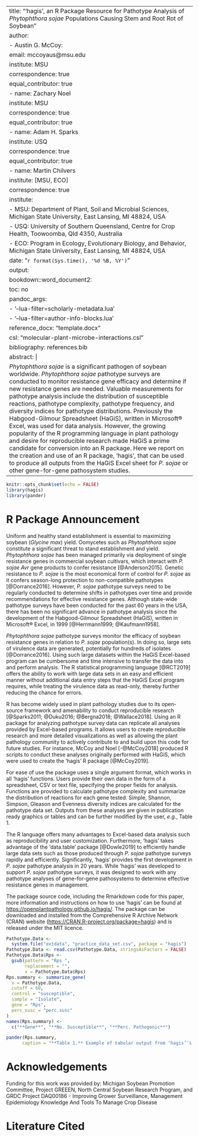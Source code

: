 
---
title: "‘hagis’, an R Package Resource for Pathotype Analysis of _Phytophthora sojae_ Populations Causing Stem and Root Rot of Soybean"
author:
  - Austin G. McCoy:
      email: mccoyaus@msu.edu
      institute: MSU
      correspondence: true
      equal_contributor: true
  - name: Zachary Noel
    institute: MSU
    correspondence: true
    equal_contributor: true
  - name: Adam H. Sparks
    institute: USQ
    correspondence: true
    equal_contributor: true
  - name: Martin Chilvers
    institute: [MSU, ECO]
    correspondence: true
institute:
  - MSU: Department of Plant, Soil and Microbial Sciences, Michigan State University, East Lansing, MI 48824, USA
  - USQ: University of Southern Queensland, Centre for Crop Health, Toowoomba, Qld 4350, Australia
  - ECO: Program in Ecology, Evolutionary Biology, and Behavior, Michigan State University, East Lansing, MI 48824, USA
date: "`r format(Sys.time(), '%d %B, %Y')`"
output: 
  bookdown::word_document2:
    toc: no
    pandoc_args:
      - '--lua-filter=scholarly-metadata.lua'
      - '--lua-filter=author-info-blocks.lua'
    reference_docx: "template.docx"
csl: "molecular-plant-microbe-interactions.csl"
bibliography: references.bib
abstract: |
  _Phytophthora sojae_ is a significant pathogen of soybean worldwide. _Phytophthora sojae_ pathotype surveys are conducted to monitor resistance gene efficacy and determine if new resistance genes are needed. Valuable measurements for pathotype analysis include the distribution of susceptible reactions, pathotype complexity, pathotype frequency, and diversity indices for pathotype distributions. Previously the Habgood-Gilmour Spreadsheet (HaGiS), written in Microsoft&reg; Excel, was used for data analysis. However, the growing popularity of the R programming language in plant pathology and desire for reproducible research made HaGiS a prime candidate for conversion into an R package. Here we report on the creation and use of an R package, ‘hagis’, that can be used to produce all outputs from the HaGiS Excel sheet for _P. sojae_ or other gene-for-gene pathosystem studies.
---

```r
knitr::opts_chunk$set(echo = FALSE)
library(hagis)
library(pander)
```

# R Package Announcement

Uniform and healthy stand establishment is essential to maximizing soybean (_Glycine max_) yield. Oomycetes such as _Phytophthora sojae_ constitute a significant threat to stand establishment and yield. _Phytophthora sojae_ has been managed primarily via deployment of single resistance genes in commercial soybean cultivars, which interact with _P. sojae_ _Avr_ gene products to confer resistance [@Anderson2015]. Genetic resistance to _P. sojae_ is the most economical form of control for _P. sojae_ as it confers season-long protection to non-compatible pathotypes [@Dorrance2016]. However, _P. sojae_ pathotype surveys need to be regularly conducted to determine shifts in pathotypes over time and provide recommendations for effective resistance genes. Although state-wide pathotype surveys have been conducted for the past 60 years in the USA, there has been no significant advance in pathotype analysis since the development of the Habgood-Gilmour Spreadsheet (HaGiS), written in Microsoft&reg; Excel, in 1999 [@Herrmann1999; @Kaufmann1958].

_Phytophthora sojae_ pathotype surveys monitor the efficacy of soybean resistance genes in relation to _P. sojae_ population(s). In doing so, large sets of virulence data are generated, potentially for hundreds of isolates [@Dorrance2016]. Using such large datasets within the HaGiS Excel-based program can be cumbersome and time intensive to transfer the data into and perform analysis. The R statistical programming language [@RCT2019] offers the ability to work with large data sets in an easy and efficient manner without additional data entry steps that the HaGiS Excel program requires, while treating the virulence data as read-only, thereby further reducing the chance for errors.

R has become widely used in plant pathology studies due to its open-source framework and amenability to conduct reproducible research [@Sparks2011; @Duku2016; @Bergna2018; @Wallace2018]. Using an R package for analyzing pathotype survey data can replicate all analyses provided by Excel-based programs. It allows users to create reproducible research and more detailed visualizations as well as allowing the plant pathology community to actively contribute to and build upon this code for future studies. For instance, McCoy and Noel [-@McCoy2018] produced R scripts to conduct these analyses originally performed with HaGiS, which were used to create the ‘hagis’ R package [@McCoy2019].

For ease of use the package uses a single argument format, which works in all ‘hagis’ functions. Users provide their own data in the form of a spreadsheet, CSV or text file, specifying the proper fields for analysis. Functions are provided to calculate pathotype complexity and summarize the distribution of reactions for each gene tested. Simple, Shannon, Simpson, Gleason and Evenness diversity indices are calculated for the pathotype data set. Outputs from these analyses are given in publication ready graphics or tables and can be further modified by the user, *e.g.*, Table 1.

The R language offers many advantages to Excel-based data analysis such as reproducibility and user customization. Furthermore, ‘hagis’ takes advantage of the ‘data.table’ package [@Dowle2019] to efficiently handle large data sets such as those produced through _P. sojae_ pathotype surveys rapidly and efficiently. Significantly, ‘hagis’ provides the first development in _P. sojae_ pathotype analysis in 20 years. While ‘hagis’ was developed to support _P. sojae_ pathotype surveys, it was designed to work with any pathotype analyses of gene-for-gene pathosystems to determine effective resistance genes in management.

The package source code, including the Rmarkdown code for this paper, more information and instructions on how to use ‘hagis’ can be found at <https://openplantpathology.github.io/hagis/>. The package can be downloaded and installed from the Comprehensive R Archive Network (CRAN) website (<https://CRAN.R-project.org/package=hagis>) and is released under the MIT licence. 

```r
Pathotype.Data <-
  system.file("extdata", "practice_data_set.csv", package = "hagis")
Pathotype.Data <- read.csv(Pathotype.Data, stringsAsFactors = FALSE)
Pathotype.Data$Rps <-
  gsub(pattern = "Rps ",
       replacement = "",
       x = Pathotype.Data$Rps)
Rps.summary <- summarize_gene(
  x = Pathotype.Data,
  cutoff = 60,
  control = "susceptible",
  sample = "Isolate",
  gene = "Rps",
  perc_susc = "perc.susc"
)
names(Rps.summary) <-
  c("**Gene**", "**No. Susceptible**", "**Perc. Pathogenic**")

pander(Rps.summary,
      caption = "**Table 1.** Example of tabular output from ‘hagis’'s summarize_gene() at 60&nbsp;% susceptibility cut-off. This function produces a detailed table displaying the number of isolates each gene is susceptible to, as well as offering a percentage of the isolates tested which are pathogenic on each gene.")
```

# Acknowledgements

Funding for this work was provided by: Michigan Soybean Promotion Committee, Project GREEEN, North Central Soybean Research Program, and GRDC Project DAQ00186 - Improving Grower Surveillance, Management Epidemiology Knowledge And Tools To Manage Crop Disease

# Literature Cited
